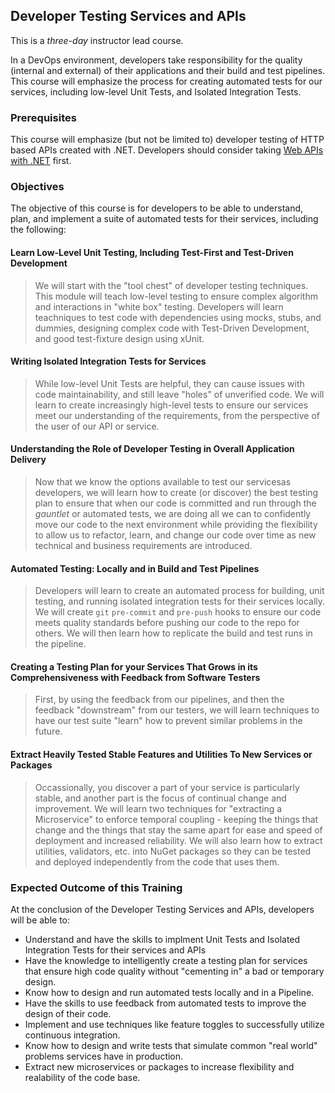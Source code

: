 ## Developer Testing Services and APIs

This is a _three-day_ instructor lead course.

In a DevOps environment, developers take responsibility for the quality (internal and external) of their applications and their build and test pipelines. This course will emphasize the process for creating automated tests for our services, including low-level Unit Tests, and Isolated Integration Tests.

### Prerequisites

This course will emphasize (but not be limited to) developer testing of HTTP based APIs created with .NET. Developers should consider taking [Web APIs with .NET](#web-apis-with-net) first.

### Objectives

The objective of this course is for developers to be able to understand, plan, and implement a suite of automated tests for their services, including the following:

#### Learn Low-Level Unit Testing, Including Test-First and Test-Driven Development

> We will start with the "tool chest" of developer testing techniques. This module will teach low-level testing to ensure complex algorithm and interactions in "white box" testing. Developers will learn teachniques to test code with dependencies using mocks, stubs, and dummies, designing complex code with Test-Driven Development, and good test-fixture design using xUnit.

#### Writing Isolated Integration Tests for Services

> While low-level Unit Tests are helpful, they can cause issues with code maintainability, and still leave "holes" of unverified code. We will learn to create increasingly high-level tests to ensure our services meet our understanding of the requirements, from the perspective of the user of our API or service.

#### Understanding the Role of Developer Testing in Overall Application Delivery

> Now that we know the options available to test our servicesas developers, we will learn how to create (or discover) the best testing plan to ensure that when our code is committed and run through the _gauntlet_ or automated tests, we are doing all we can to confidently move our code to the next environment while providing the flexibility to allow us to refactor, learn, and change our code over time as new technical and business requirements are introduced.

#### Automated Testing: Locally and in Build and Test Pipelines

> Developers will learn to create an automated process for building, unit testing, and running isolated integration tests for their services locally. We will create `git` `pre-commit` and `pre-push` hooks to ensure our code meets quality standards before pushing our code to the repo for others. We will then learn how to replicate the build and test runs in the pipeline.

#### Creating a Testing Plan for your Services That Grows in its Comprehensiveness with Feedback from Software Testers

> First, by using the feedback from our pipelines, and then the feedback "downstream" from our testers, we will learn techniques to have our test suite "learn" how to prevent similar problems in the future.

#### Extract Heavily Tested Stable Features and Utilities To New Services or Packages

> Occassionally, you discover a part of your service is particularly stable, and another part is the focus of continual change and improvement. We will learn two techniques for "extracting a Microservice" to enforce temporal coupling - keeping the things that change and the things that stay the same apart for ease and speed of deployment and increased reliability. We will also learn how to extract utilities, validators, etc. into NuGet packages so they can be tested and deployed independently from the code that uses them.

### Expected Outcome of this Training

At the conclusion of the Developer Testing Services and APIs, developers will be able to:

- Understand and have the skills to implment Unit Tests and Isolated Integration Tests for their services and APIs
- Have the knowledge to intelligently create a testing plan for services that ensure high code quality without "cementing in" a bad or temporary design.
- Know how to design and run automated tests locally and in a Pipeline.
- Have the skills to use feedback from automated tests to improve the design of their code.
- Implement and use techniques like feature toggles to successfully utilize continuous integration.
- Know how to design and write tests that simulate common "real world" problems services have in production.
- Extract new microservices or packages to increase flexibility and realability of the code base.
